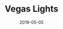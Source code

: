 ---
cover: "./vegas-lights.jpg"
date: "2019-05-05"
title: "Vegas Lights"
areas:
  - Vegas Lights
---